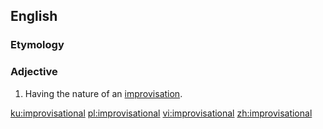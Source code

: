 ==English==

===Etymology===
{{suffix|en|improvisation|al}}

===Adjective===
{{en-adj}}

# Having the nature of an [[improvisation]].

[[ku:improvisational]]
[[pl:improvisational]]
[[vi:improvisational]]
[[zh:improvisational]]